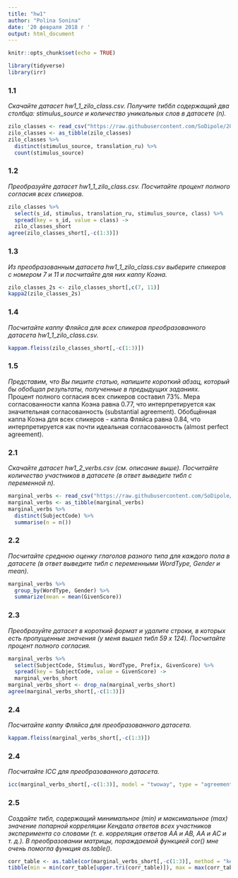 ```yaml
---
title: "hw1"
author: "Polina Sonina"
date: '20 февраля 2018 г '
output: html_document
---
```


```r
knitr::opts_chunk$set(echo = TRUE)

library(tidyverse)
library(irr)
```

### 1.1
_Скачайте датасет hw1_1_zilo_class.csv. Получите тиббл содержащий два столбца: stimulus_source и количество уникальных слов в датасете (n)._
```r
zilo_classes <- read_csv("https://raw.githubusercontent.com/SoDipole/2018_hse_data_analysis/master/hw1_agreement/hw1_1_zilo_class.csv")
zilo_classes <- as_tibble(zilo_classes)
zilo_classes %>%
  distinct(stimulus_source, translation_ru) %>% 
  count(stimulus_source)
```

### 1.2
_Преобразуйте датасет hw1_1_zilo_class.csv. Посчитайте процент полного согласия всех спикеров._
```r
zilo_classes %>% 
  select(s_id, stimulus, translation_ru, stimulus_source, class) %>% 
  spread(key = s_id, value = class) ->
  zilo_classes_short
agree(zilo_classes_short[,-c(1:3)])
```

### 1.3
_Из преобразованным датасета hw1_1_zilo_class.csv выберите спикеров с номером 7 и 11 и посчитайте для них каппу Коэна._
```r
zilo_classes_2s <- zilo_classes_short[,c(7, 11)]
kappa2(zilo_classes_2s)
```

### 1.4
_Посчитайте каппу Фляйса для всех спикеров преобразованного датасета hw1_1_zilo_class.csv._
```r
kappam.fleiss(zilo_classes_short[,-c(1:3)])
```

### 1.5
_Представим, что Вы пишите статью, напишите короткий абзац, который бы обобщал результаты, полученные в предыдущих заданиях._ 
<br>Процент полного согласия всех спикеров составил 73%. Мера согласованности каппа Коэна равна 0.77, что интерпретируется как значительная согласованность (substantial agreement). Обобщённая каппа Коэна для всех спикеров - каппа Фляйса равна 0.84, что интерпретируется как почти идеальная согласованность (almost perfect agreement).

### 2.1
_Скачайте датасет hw1_2_verbs.csv (см. описание выше). Посчитайте количество участников в датасете (в ответ выведите тибл с переменной n)._
```r
marginal_verbs <- read_csv("https://raw.githubusercontent.com/SoDipole/2018_hse_data_analysis/master/hw1_agreement/hw1_2_verbs.csv")
marginal_verbs <- as_tibble(marginal_verbs)
marginal_verbs %>%
  distinct(SubjectCode) %>% 
  summarise(n = n())
```

### 2.2
_Посчитайте среднюю оценку глаголов разного типа для каждого пола в датасете (в ответ выведите тибл с переменными WordType, Gender и mean)._
``` r
marginal_verbs %>%
  group_by(WordType, Gender) %>% 
  summarize(mean = mean(GivenScore))
```

### 2.3
_Преобразуйте датасет в короткий формат и удалите строки, в которых есть пропущенные значения (у меня вышел тибл 59 x 124). Посчитайте процент полного согласия._
``` r
marginal_verbs %>% 
  select(SubjectCode, Stimulus, WordType, Prefix, GivenScore) %>% 
  spread(key = SubjectCode, value = GivenScore) ->
  marginal_verbs_short
marginal_verbs_short <- drop_na(marginal_verbs_short)
agree(marginal_verbs_short[,-c(1:3)])
```

### 2.4
_Посчитайте каппу Фляйса для преобразованного датасета._
``` r
kappam.fleiss(marginal_verbs_short[,-c(1:3)])
```

### 2.4
_Посчитайте ICC для преобразованного датасета._
``` r
icc(marginal_verbs_short[,-c(1:3)], model = "twoway", type = "agreement")
```

### 2.5
_Создайте тибл, содержащий минимальное (min) и максимальное (max) значение попарной корреляции Кендала ответов всех участников эксперимента со словами (т. е. корреляция ответов АА и AB, AA и AC и т. д.). В преобразовании матрицы, пораждаемой функцией cor() мне очень помогла функция as.table()._
``` r
corr_table <- as.table(cor(marginal_verbs_short[,-c(1:3)], method = "kendall"))
tibble(min = min(corr_table[upper.tri(corr_table)]), max = max(corr_table[upper.tri(corr_table)]))
```








